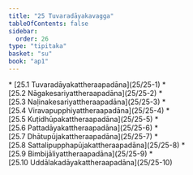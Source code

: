 ```yaml
---
title: "25 Tuvaradāyakavagga"
tableOfContents: false
sidebar:
  order: 26
type: "tipitaka"
basket: "su"
book: "ap1"
---
```



<DynamicBreadcrumb />



<TableOfContents book="ap1" section="25">
* [25.1 Tuvaradāyakattheraapadāna](25/25-1)
* [25.2 Nāgakesariyattheraapadāna](25/25-2)
* [25.3 Naḷinakesariyattheraapadāna](25/25-3)
* [25.4 Viravapupphiyattheraapadāna](25/25-4)
* [25.5 Kuṭidhūpakattheraapadāna](25/25-5)
* [25.6 Pattadāyakattheraapadāna](25/25-6)
* [25.7 Dhātupūjakattheraapadāna](25/25-7)
* [25.8 Sattalipupphapūjakattheraapadāna](25/25-8)
* [25.9 Bimbijāliyattheraapadāna](25/25-9)
* [25.10 Uddālakadāyakattheraapadāna](25/25-10)
</TableOfContents>